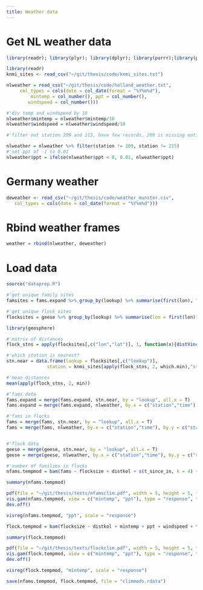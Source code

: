 ```yaml
---
title: Weather data
---
```


# Get NL weather data

```r
library(readr); library(plyr); library(dplyr); library(purrr);library(purrrlyr);library(data.table);library(lubridate)
```

```r
library(readr)
knmi_sites <- read_csv("~/git/thesis/code/knmi_sites.txt")
```


```r
nlweather = read_csv("~/git/thesis/code/holland_weather.txt", 
     col_types = cols(date = col_date(format = "%Y%m%d"), 
         mintemp = col_number(), ppt = col_number(), 
        windspeed = col_number()))

#'div temp and windspeed by 10
nlweather$mintemp = nlweather$mintemp/10
nlweather$windspeed = nlweather$windspeed/10

#'filter out station 209 and 215, have few records, 209 is missing entirely

nlweather = nlweather %>% filter(station != 209, station != 215)
#'set ppt of -1 to 0.01
nlweather$ppt = ifelse(nlweather$ppt < 0, 0.01, nlweather$ppt)
```

# Germany weather

```r
deweather <- read_csv("~/git/thesis/code/weather_munster.csv", 
   col_types = cols(date = col_date(format = "%Y%m%d")))
```

# Rbind weather frames

```r
weather = rbind(nlweather, deweather)
```


# Load data

```r
source("dataprep.R")
```

```r
#'get unique family sites
famsites = fams.expand %>% group_by(lookup) %>% summarise(first(lon), first(lat))

#'get unique flock sites
flocksites = geese %>% group_by(lookup) %>% summarise(lon = first(lon), lat = first(lat))
```

```r
library(geosphere)

#'matrix of distances
flock_stns = apply(flocksites[,c("lon","lat")], 1, function(x){distVincentyEllipsoid(p1 = x, p2 = knmi_sites[,c("lon","lat")])})/1000

#'which station is nearest?
stn.near = data.frame(lookup = flocksites[,c("lookup")], 
               station = knmi_sites[apply(flock_stns, 2, which.min),"station"])

#'mean distances
mean(apply(flock_stns, 2, min))
```

```r
#'fams data
fams.expand = merge(fams.expand, stn.near, by = "lookup", all.x = T)
fams.expand = merge(fams.expand, nlweather, by.x = c("station","time"), by.y = c("station","date"), all.x = T)

#'fams in flocks
fams = merge(fams, stn.near, by = "lookup", all.x = T)
fams = merge(fams, nlweather, by.x = c("station","time"), by.y = c("station","date"), all.x = T)


#'flock data
geese = merge(geese, stn.near, by = "lookup", all.x = T)
geese = merge(geese, nlweather, by.x = c("station","time"), by.y = c("station","date"), all.x = T)

```

```r
#'number of families in flocks 
nfams.tempmod = bam(fams ~ flocksize + distkol + s(t_since_in, k = 4) + mintemp + ppt + windspeed + s(Breeding_year, bs = "re") + s(Observer, bs = "re") + s(Food_type, bs = "re"), data = fams, family = "poisson")

summary(nfams.tempmod)

pdf(file = "~/git/thesis/texts/nfamsclim.pdf", width = 5, height = 5, title = "nfamsclim")
vis.gam(nfams.tempmod, view = c("mintemp", "ppt"), type = "response", theta = 30, color = "cm", zlab = "N families", xlab = "Min. temp", ylab = "Precipitation")
dev.off()

visreg(nfams.tempmod, "ppt", scale = "response")
```

```r
flock.tempmod = bam(flocksize ~ distkol + mintemp + ppt + windspeed + t_since_in + s(Observer, bs = "fs") + s(Food_type, bs = "fs"), data = geese, family = "poisson")

summary(flock.tempmod)

pdf(file = "~/git/thesis/texts/flockclim.pdf", width = 5, height = 5, title = "flockclim")
vis.gam(flock.tempmod, view = c("mintemp", "ppt"), type = "response", theta = 45, color = "cm", zlab = "Flocksize", xlab = "Min. temp", ylab = "Precipitation")
dev.off()

visreg(flock.tempmod, "mintemp", scale = "response")
```

```r
save(nfams.tempmod, flock.tempmod, file = "climmods.rdata")
```

